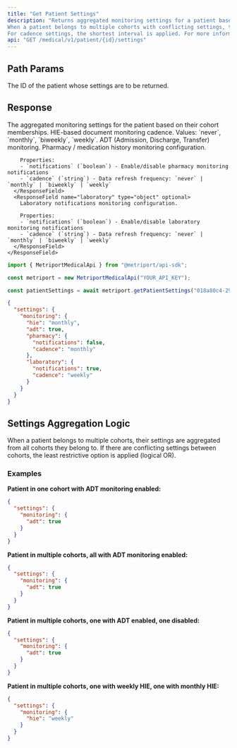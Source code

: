 ```yaml
---
title: "Get Patient Settings"
description: "Returns aggregated monitoring settings for a patient based on all cohorts they belong to. 
When a patient belongs to multiple cohorts with conflicting settings, the least restrictive option is applied (logical OR). 
For cadence settings, the shortest interval is applied. For more information, see the [guide about Cohorts](/medical-api/handling-data/cohorts)"
api: "GET /medical/v1/patient/{id}/settings"
---
```


## Path Params

<ParamField path="id" type="string" required>
  The ID of the patient whose settings are to be returned.
</ParamField>

## Response

<ResponseField name="settings" type="object" required>
  The aggregated monitoring settings for the patient based on their cohort memberships.
  <Expandable title="Settings properties">
    <ResponseField name="monitoring" type="object" optional>
      <ResponseField name="hie" type="string" optional>
        HIE-based document monitoring cadence. Values: `never`, `monthly`, `biweekly`, `weekly`.
      </ResponseField>
      <ResponseField name="adt" type="boolean" optional>
        ADT (Admission, Discharge, Transfer) monitoring.
      </ResponseField>
      <ResponseField name="pharmacy" type="object" optional>
        Pharmacy / medication history monitoring configuration.
        
        Properties:
        - `notifications` (`boolean`) - Enable/disable pharmacy monitoring notifications
        - `cadence` (`string`) - Data refresh frequency: `never` | `monthly` | `biweekly` | `weekly`
      </ResponseField>
      <ResponseField name="laboratory" type="object" optional>
        Laboratory notifications monitoring configuration.
        
        Properties:
        - `notifications` (`boolean`) - Enable/disable laboratory monitoring notifications  
        - `cadence` (`string`) - Data refresh frequency: `never` | `monthly` | `biweekly` | `weekly`
      </ResponseField>
    </ResponseField>
  </Expandable>
</ResponseField>

<ResponseExample>

```javascript Metriport SDK
import { MetriportMedicalApi } from "@metriport/api-sdk";

const metriport = new MetriportMedicalApi("YOUR_API_KEY");

const patientSettings = await metriport.getPatientSettings("018a80c4-292a-7486-a1234-76yuhe23yu14");
```

</ResponseExample>

```json
{
  "settings": {
    "monitoring": {
      "hie": "monthly",
      "adt": true,
      "pharmacy": {
        "notifications": false,
        "cadence": "monthly"
      },
      "laboratory": {
        "notifications": true,
        "cadence": "weekly"
      }
    }
  }
}
```

## Settings Aggregation Logic

When a patient belongs to multiple cohorts, their settings are aggregated from all cohorts they belong to. If there are conflicting settings between cohorts, the least restrictive option is applied (logical OR).

### Examples

**Patient in one cohort with ADT monitoring enabled:**
```json
{
  "settings": {
    "monitoring": {
      "adt": true
    }
  }
}
```

**Patient in multiple cohorts, all with ADT monitoring enabled:**
```json
{
  "settings": {
    "monitoring": {
      "adt": true
    }
  }
}
```

**Patient in multiple cohorts, one with ADT enabled, one disabled:**
```json
{
  "settings": {
    "monitoring": {
      "adt": true
    }
  }
}
```

**Patient in multiple cohorts, one with weekly HIE, one with monthly HIE:**
```json
{
  "settings": {
    "monitoring": {
      "hie": "weekly"
    }
  }
}
```
